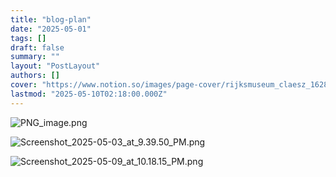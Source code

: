 ```yaml
---
title: "blog-plan"
date: "2025-05-01"
tags: []
draft: false
summary: ""
layout: "PostLayout"
authors: []
cover: "https://www.notion.so/images/page-cover/rijksmuseum_claesz_1628.jpg"
lastmod: "2025-05-10T02:18:00.000Z"
---
```



![PNG_image.png](https://prod-files-secure.s3.us-west-2.amazonaws.com/5956c749-d457-4730-a1d5-34ca41ebc0fa/0963b520-2cd4-42b1-a550-d1047e01ab06/PNG_image.png?X-Amz-Algorithm=AWS4-HMAC-SHA256&X-Amz-Content-Sha256=UNSIGNED-PAYLOAD&X-Amz-Credential=ASIAZI2LB466ZRKEZKNT%2F20250831%2Fus-west-2%2Fs3%2Faws4_request&X-Amz-Date=20250831T214842Z&X-Amz-Expires=3600&X-Amz-Security-Token=IQoJb3JpZ2luX2VjEJ3%2F%2F%2F%2F%2F%2F%2F%2F%2F%2FwEaCXVzLXdlc3QtMiJHMEUCIQDhZsjNIA3lz2Ponp%2FJ7X6HRkPNQPB7S9%2FtOnw6Uo4ViAIgeB8PTkiNyDyc%2F35oF5kJQGp4FpbKEw08M%2F1fgy2WpP8qiAQI9v%2F%2F%2F%2F%2F%2F%2F%2F%2F%2FARAAGgw2Mzc0MjMxODM4MDUiDFkPcyocZXHIZpmQvCrcA3UXPivXLcZXv6wGFYdXHppGE86y2K4PRmkOE6l%2B%2ByHHrC9jyapagc5pbhZbGzfzmbUA%2BNHybGS04MbVbMOnGOAfhGaTWreRhruBN3DQb3vKmLZVxvifhuRhXL5LCvj6Wmsr0RJb%2BnD4642%2B%2BFFvp6PmObwxpViZBeLzFpgFsRCdvGxtWbB9Yav9vVsY0ZoLLGsDM1UnNVYdO70NSnOyPmZyqsGf9ydJG9ZRy0jm%2B9Qxq8AXwo41Nvri13jLWrNMMS29e1jtZ0v%2FH2r53o0jnoBT8Lm16mmyJ99KlstWwBF8p5E%2FSN0AHi9YPLtKeGtriznVy22MQdqGzyWaw3kjbB%2F59gn878TylSjsqmdUWOmSHqQlnuD3Ea4vdRw6k5jZa8CVNVvphYMsxG8JMzfAEHlI%2BGH3MGq2Ru440Io2f2BTs6HNqWRbiulhGmyzdB6141jCK4dhQ2%2FH4vd3K09QjlWFXKTCd%2BOU%2BQ8Gkq%2FILgxlNx4wU5U3LT5Gkf62Mond9t%2FBD2sLfgBGD0eaUiSMD7P4t%2F9wm29SbdmbL1xKJNuENRQ4XB8yZd%2Fh3Us8iJhx9hiHlT6QKBvpK6OCWBKV332s0FYN%2BC7ZhuLsWu8Vg9pTPitDVyvvAKcOqA34MJfs0sUGOqUBIX3%2F6svj5U%2BjQe6eAclIn7SbG99Eky3iEdZs%2B6NzDLuW0cdyqYEkpyuQX9vbjwU97nnJ0iq2PWmYnjssJab%2FlSkzhbCie69%2FOJREG6ydrc1dMYIXcViQ5FJ11uFmE8E0zMDSe8E%2FQ6RUgj19P%2B2SiYs5q%2FoMRKl%2FGeQ5cTLCSRRDa30GIhDurMaU011raTvg%2FBSCQ9dLmkpviJxoD0c8zU4kBMFx&X-Amz-Signature=e21e43295fa18e6e72230a1a5ef0c8632f4cc35c7238eaff7feaa31e5c245dc5&X-Amz-SignedHeaders=host&x-amz-checksum-mode=ENABLED&x-id=GetObject)


![Screenshot_2025-05-03_at_9.39.50_PM.png](https://prod-files-secure.s3.us-west-2.amazonaws.com/5956c749-d457-4730-a1d5-34ca41ebc0fa/f6761926-7d40-4fda-bd46-bd64f7a6b75d/Screenshot_2025-05-03_at_9.39.50_PM.png?X-Amz-Algorithm=AWS4-HMAC-SHA256&X-Amz-Content-Sha256=UNSIGNED-PAYLOAD&X-Amz-Credential=ASIAZI2LB466ZRKEZKNT%2F20250831%2Fus-west-2%2Fs3%2Faws4_request&X-Amz-Date=20250831T214842Z&X-Amz-Expires=3600&X-Amz-Security-Token=IQoJb3JpZ2luX2VjEJ3%2F%2F%2F%2F%2F%2F%2F%2F%2F%2FwEaCXVzLXdlc3QtMiJHMEUCIQDhZsjNIA3lz2Ponp%2FJ7X6HRkPNQPB7S9%2FtOnw6Uo4ViAIgeB8PTkiNyDyc%2F35oF5kJQGp4FpbKEw08M%2F1fgy2WpP8qiAQI9v%2F%2F%2F%2F%2F%2F%2F%2F%2F%2FARAAGgw2Mzc0MjMxODM4MDUiDFkPcyocZXHIZpmQvCrcA3UXPivXLcZXv6wGFYdXHppGE86y2K4PRmkOE6l%2B%2ByHHrC9jyapagc5pbhZbGzfzmbUA%2BNHybGS04MbVbMOnGOAfhGaTWreRhruBN3DQb3vKmLZVxvifhuRhXL5LCvj6Wmsr0RJb%2BnD4642%2B%2BFFvp6PmObwxpViZBeLzFpgFsRCdvGxtWbB9Yav9vVsY0ZoLLGsDM1UnNVYdO70NSnOyPmZyqsGf9ydJG9ZRy0jm%2B9Qxq8AXwo41Nvri13jLWrNMMS29e1jtZ0v%2FH2r53o0jnoBT8Lm16mmyJ99KlstWwBF8p5E%2FSN0AHi9YPLtKeGtriznVy22MQdqGzyWaw3kjbB%2F59gn878TylSjsqmdUWOmSHqQlnuD3Ea4vdRw6k5jZa8CVNVvphYMsxG8JMzfAEHlI%2BGH3MGq2Ru440Io2f2BTs6HNqWRbiulhGmyzdB6141jCK4dhQ2%2FH4vd3K09QjlWFXKTCd%2BOU%2BQ8Gkq%2FILgxlNx4wU5U3LT5Gkf62Mond9t%2FBD2sLfgBGD0eaUiSMD7P4t%2F9wm29SbdmbL1xKJNuENRQ4XB8yZd%2Fh3Us8iJhx9hiHlT6QKBvpK6OCWBKV332s0FYN%2BC7ZhuLsWu8Vg9pTPitDVyvvAKcOqA34MJfs0sUGOqUBIX3%2F6svj5U%2BjQe6eAclIn7SbG99Eky3iEdZs%2B6NzDLuW0cdyqYEkpyuQX9vbjwU97nnJ0iq2PWmYnjssJab%2FlSkzhbCie69%2FOJREG6ydrc1dMYIXcViQ5FJ11uFmE8E0zMDSe8E%2FQ6RUgj19P%2B2SiYs5q%2FoMRKl%2FGeQ5cTLCSRRDa30GIhDurMaU011raTvg%2FBSCQ9dLmkpviJxoD0c8zU4kBMFx&X-Amz-Signature=88870a7512be550eb09c3ac8c604be00daa74edd7faa073ff846fe938c1b55fd&X-Amz-SignedHeaders=host&x-amz-checksum-mode=ENABLED&x-id=GetObject)


![Screenshot_2025-05-09_at_10.18.15_PM.png](https://prod-files-secure.s3.us-west-2.amazonaws.com/5956c749-d457-4730-a1d5-34ca41ebc0fa/21c615e7-e071-4ae4-800d-1ae95f1f75eb/Screenshot_2025-05-09_at_10.18.15_PM.png?X-Amz-Algorithm=AWS4-HMAC-SHA256&X-Amz-Content-Sha256=UNSIGNED-PAYLOAD&X-Amz-Credential=ASIAZI2LB466ZRKEZKNT%2F20250831%2Fus-west-2%2Fs3%2Faws4_request&X-Amz-Date=20250831T214842Z&X-Amz-Expires=3600&X-Amz-Security-Token=IQoJb3JpZ2luX2VjEJ3%2F%2F%2F%2F%2F%2F%2F%2F%2F%2FwEaCXVzLXdlc3QtMiJHMEUCIQDhZsjNIA3lz2Ponp%2FJ7X6HRkPNQPB7S9%2FtOnw6Uo4ViAIgeB8PTkiNyDyc%2F35oF5kJQGp4FpbKEw08M%2F1fgy2WpP8qiAQI9v%2F%2F%2F%2F%2F%2F%2F%2F%2F%2FARAAGgw2Mzc0MjMxODM4MDUiDFkPcyocZXHIZpmQvCrcA3UXPivXLcZXv6wGFYdXHppGE86y2K4PRmkOE6l%2B%2ByHHrC9jyapagc5pbhZbGzfzmbUA%2BNHybGS04MbVbMOnGOAfhGaTWreRhruBN3DQb3vKmLZVxvifhuRhXL5LCvj6Wmsr0RJb%2BnD4642%2B%2BFFvp6PmObwxpViZBeLzFpgFsRCdvGxtWbB9Yav9vVsY0ZoLLGsDM1UnNVYdO70NSnOyPmZyqsGf9ydJG9ZRy0jm%2B9Qxq8AXwo41Nvri13jLWrNMMS29e1jtZ0v%2FH2r53o0jnoBT8Lm16mmyJ99KlstWwBF8p5E%2FSN0AHi9YPLtKeGtriznVy22MQdqGzyWaw3kjbB%2F59gn878TylSjsqmdUWOmSHqQlnuD3Ea4vdRw6k5jZa8CVNVvphYMsxG8JMzfAEHlI%2BGH3MGq2Ru440Io2f2BTs6HNqWRbiulhGmyzdB6141jCK4dhQ2%2FH4vd3K09QjlWFXKTCd%2BOU%2BQ8Gkq%2FILgxlNx4wU5U3LT5Gkf62Mond9t%2FBD2sLfgBGD0eaUiSMD7P4t%2F9wm29SbdmbL1xKJNuENRQ4XB8yZd%2Fh3Us8iJhx9hiHlT6QKBvpK6OCWBKV332s0FYN%2BC7ZhuLsWu8Vg9pTPitDVyvvAKcOqA34MJfs0sUGOqUBIX3%2F6svj5U%2BjQe6eAclIn7SbG99Eky3iEdZs%2B6NzDLuW0cdyqYEkpyuQX9vbjwU97nnJ0iq2PWmYnjssJab%2FlSkzhbCie69%2FOJREG6ydrc1dMYIXcViQ5FJ11uFmE8E0zMDSe8E%2FQ6RUgj19P%2B2SiYs5q%2FoMRKl%2FGeQ5cTLCSRRDa30GIhDurMaU011raTvg%2FBSCQ9dLmkpviJxoD0c8zU4kBMFx&X-Amz-Signature=c40337d9411e9c80f503e9dcc446d39841f1228f89d15164f2e16f3284255805&X-Amz-SignedHeaders=host&x-amz-checksum-mode=ENABLED&x-id=GetObject)